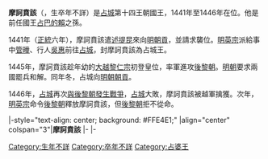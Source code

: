 {{Infobox monarch
| name               =摩訶賁該
| title              = [[占婆|占婆]][[占城君主列表|國王]]
| image              =
| caption            =
| reign              =1441年—1446年
| coronation         = 
| investiture        =
| full name          =
| native_lang1       = 
| native_lang1_name1 =
| birth_date         =？
| birth_place        =[[占婆|占婆]][[毘闍耶|毘闍耶]]
| death_date         =？
| death_place        =[[大越|大越]]
| burial_date        =
| burial_place       =
| predecessor        =[[占巴的賴|占巴的賴]]
| successor          =[[摩訶貴來|摩訶貴來]] 
| queen              =
| consort            = 
| spouse             =
| spouse 1            =
| spouse 2             =
| spouse 3           =
| spouse 4           =
| spouse 5           =
| spouse 6           =
| spouse 7           =
| offspring          = 
| royal house        =[[第十四王朝_(占婆)|第十四王朝]]
| dynasty            = 
| father             =
| mother             =
| children           =
| religion           =[[印度教|印度教]]
}}
'''摩訶賁該'''（{{lang-sa|महा विजय|translit=Mahā Vijaya}}，生卒年不詳）是[[占城|占城]]第十四王朝國王，1441年至1446年在位。他是前任國王[[占巴的賴|占巴的賴]]之孫。

1441年（[[正统_(年号)|正統]]六年），摩訶賁該遣[[述提昆|述提昆]]來向[[明朝|明]][[朝貢|朝貢]]，並請求襲位。[[明英宗|明英宗]]派給事中[[管曈|管曈]]、行人[[吳惠|吳惠]]前往[[占城|占城]]，封摩訶賁該為占城王。

1445年，摩訶賁該趁年幼的[[大越|大越]][[黎仁宗|黎仁宗]]初登皇位，率軍進攻[[後黎朝|後黎朝]]。[[明朝|明朝]]要求兩國罷兵和解。同年冬，占城向[[明朝|明朝]][[朝貢|朝貢]]。

1446年，[[占城|占城]]再次[[越占戰爭_(1446年)|與後黎朝發生戰爭]]，[[占城|占城]]大敗，摩訶賁該被越軍擒獲。次年，[[明英宗|明英宗]]命令[[後黎朝|後黎朝]]釋放摩訶賁該，但[[後黎朝|後黎朝]]拒不從命。

{{start box}}
|-style="text-align: center; background: #FFE4E1;"
|align="center" colspan="3"|'''摩訶賁該'''
|-
{{s-before|[[占巴的賴|占巴的賴]]}}
{{s-title|[[占城君主列表#第十四王朝|占婆第十四王朝君主]]|1441年—1446年}}
{{s-after|[[摩訶貴來|摩訶貴來]]}}
|-
{{s-before|[[占巴的賴|占巴的賴]]}}
{{s-title|[[占城君主列表#第十四王朝|占婆國王]]|1441年—1446年}}
{{s-after|[[摩訶貴來|摩訶貴來]]}}
{{end box}}
{{占婆君主}}
{{君王小作品}}
[[Category:生年不詳|Category:生年不詳]]
[[Category:卒年不詳|Category:卒年不詳]]
[[Category:占婆王|Category:占婆王]]